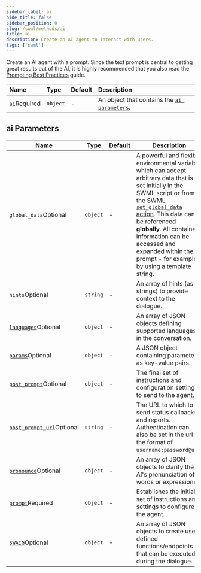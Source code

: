 ```yaml
---
sidebar_label: ai
hide_title: false
sidebar_position: 0
slug: /swml/methods/ai
title: ai
description: Create an AI agent to interact with users.
tags: ['swml']
---
```



Create an AI agent with a prompt. Since the text prompt is central to getting great results out of the AI,
it is highly recommended that you also read the [Prompting Best Practices](/swml/guides/ai/best-practices#crafting-the-initial-prompt-for-the-ai) guide.

| Name                                               | Type     | Default | Description                                                    |
|:---------------------------------------------------|:---------|:--------|:---------------------------------------------------------------|
| `ai`<span className="required-arg">Required</span> | `object` | -       | An object that contains the [`ai parameters`](#ai-parameters). |



## **ai Parameters**


| Name                                                                                        | Type     | Default | Description                                                                                                                                                                                                                                                                                                                                                                                            |
|---------------------------------------------------------------------------------------------|----------|:--------|--------------------------------------------------------------------------------------------------------------------------------------------------------------------------------------------------------------------------------------------------------------------------------------------------------------------------------------------------------------------------------------------------------|
| `global_data`<span className="optional-arg">Optional</span>                            | `object` | -       | A powerful and flexible environmental variable which can accept arbitrary data that is set initially in the SWML script or from the SWML [`set_global_data` action](./ai_swaig/functions/ai_swaig.data_map/data_map.output.mdx#actions). This data can be referenced **globally**. All contained information can be accessed and expanded within the prompt - for example, by using a template string. |
| `hints`<span className="optional-arg">Optional</span>                                       | `string` | -       | An array of hints (as strings) to provide context to the dialogue.                                                                                                                                                                                                                                                                                                                                     |
| [`languages`](./ai_languages.mdx)<span className="optional-arg">Optional</span>             | `object` | -       | An array of JSON objects defining supported languages in the conversation.                                                                                                                                                                                                                                                                                                                             |
| [`params`](./ai_params/index.mdx)<span className="optional-arg">Optional</span>             | `object` | -       | A JSON object containing parameters as key-value pairs.                                                                                                                                                                                                                                                                                                                                                |
| [`post_prompt`](./ai_post_prompt.mdx)<span className="optional-arg">Optional</span>         | `object` | -       | The final set of instructions and configuration settings to send to the agent.                                                                                                                                                                                                                                                                                                                         |
| [`post_prompt_url`](./ai_post_prompt_url.mdx)<span className="optional-arg">Optional</span> | `string` | -       | The URL to which to send status callbacks and reports. Authentication can also be set in the url in the format of `username:password@url`.                                                                                                                                                                                                                                                             |
| [`pronounce`](./ai_pronounce.mdx)<span className="optional-arg">Optional</span>             | `object` | -       | An array of JSON objects to clarify the AI's pronunciation of words or expressions.                                                                                                                                                                                                                                                                                                                    |
| [`prompt`](./prompt/index.mdx)<span className="required-arg">Required</span>                | `object` | -       | Establishes the initial set of instructions and settings to configure the agent.                                                                                                                                                                                                                                                                                                                       |
| [`SWAIG`](./ai_swaig/index.mdx)<span className="optional-arg">Optional</span>               | `object` | -       | An array of JSON objects to create user-defined functions/endpoints that can be executed during the dialogue.                                                                                                                                                                                                                                                                                          |


